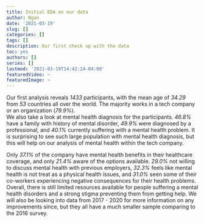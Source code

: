 ```yaml
---
title: Initial EDA on our data
author: Ngan
date: '2021-03-19'
slug: []
categories: []
tags: []
description: Our first check up with the data
toc: yes
authors: []
series: []
lastmod: '2021-03-19T14:42:24-04:00'
featuredVideo: ~
featuredImage: ~
---
```


Our first analysis reveals *1433* participants, with the mean age of *34.29* from *53* countries all over the world. The majority works in a tech company or an organization (*79.9%*).  
We also take a look at mental health diagnosis for the participants. *46.8%* have a family with history of mental disorder, *49.9%* were diagnosed by a professional, and *40.1%* currently suffering with a mental health problem. It is surprising to see such large population with mental health diagnosis, but this will help on our analysis of mental health within the tech company. 

Only *37.1%* of the company have mental health benefits in their healthcare coverage, and only *21.4%* aware of the options available. 
*29.0%* not willing to discuss mental health with previous employers, *32.3%* feels like mental health is not treat as a physical health issues, and *31.0%* seen some of their co-workers experiencing negative consequences for their health problems. Overall, there is still limited resources available for people suffering a mental health disorders and a strong stigma preventing them from getting help. We will also be looking into data from 2017 - 2020 for more information on any improvements since, but they all have a much smaller sample comparing to the 2016 survey. 
